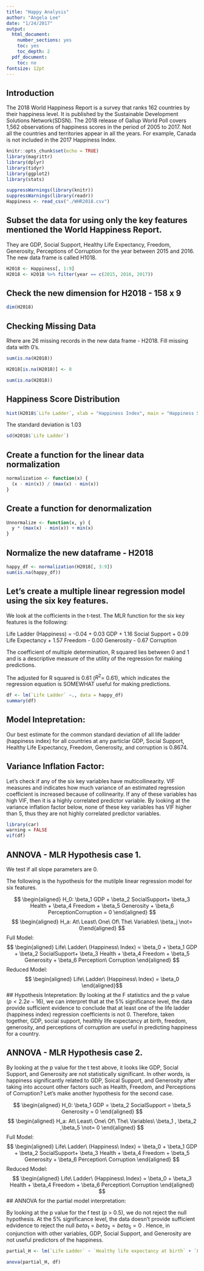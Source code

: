 ```yaml
---
title: "Happy Analysis"
author: "Angela Lee"
date: "1/24/2017"
output: 
  html_document:
    number_sections: yes
    toc: yes
    toc_depth: 2
  pdf_document:
    toc: no
fontsize: 12pt
---
```




## Introduction
The 2018 World Happiness Report is a survey that ranks 162 countries by their happiness level. It is published by the Sustainable Development Solutions Network(SDSN). The 2018 release of Gallup World Poll covers 1,562 observations of happiness scores in the period of 2005 to 2017. Not all the countries and territories appear in all the years. For example, Canada is not included in the 2017 Happiness Index. 


```r
knitr::opts_chunk$set(echo = TRUE)
library(magrittr)
library(dplyr)
library(tidyr)
library(ggplot2)
library(stats)

suppressWarnings(library(knitr))
suppressWarnings(library(readr))
Happiness <- read_csv("./WHR2018.csv")

```

##  Subset the data for using only the key features mentioned the World Happiness Report. 
They are GDP, Social Support, Healthy Life Expectancy, Freedom, Generosity, Perceptions of Corruption for the year between 2015 and 2016. The new data frame is called H1018.
```r

H2018 <- Happiness[, 1:9]
H2018 <- H2018 %>% filter(year == c(2015, 2016, 2017))

```


## Check the new dimension for H2018 - 158 x 9 

```r
dim(H2018)
```

## Checking Missing Data 

Rhere are 26 missing records in the new data frame - H2018. Fill missing data with 0's.

```r

sum(is.na(H2018))

H2018[is.na(H2018)] <- 0

sum(is.na(H2018))
```


## Happiness Score Distribution

```r
hist(H2018$`Life Ladder`, xlab = "Happiness Index", main = "Happiness Score Distribution - 2015, 2016, and 2018", col = "thistle")
```

The standard deviation is 1.03
```r
sd(H2018$`Life Ladder`)
```


## Create a function for the linear data normalization

```r

normalization <- function(x) {
  (x - min(x)) / (max(x) - min(x))
}
```


## Create a function for denormalization 
```r

Unnormalize <- function(x, y) {
  y * (max(x) - min(x)) + min(x)
}
```


## Normalize the new dataframe - H2018

```r
happy_df <- normalization(H2018[, 3:9])
sum(is.na(happy_df))
```             

## Let's create a multiple linear regression model using the six key features. 


We look at the cofficients in the t-test. The MLR function for the six key features is the following:

Life Ladder (Happiness) = -0.04 + 0.03 GDP + 1.16 Social Support + 0.09 Life Expectancy + 1.57 Freedom - 0.00 Generosity - 0.67 Corruption

The coefficient of multiple determination, R squared lies between 0 and 1 and is a descriptive measure of the utility of the regression for making predictions.

The adjusted for R squared is 0.61  ($R^{2}$= 0.61), which indicates the regression equation is SOMEWHAT useful for making predictions.
```r
df <- lm(`Life Ladder` ~., data = happy_df)
summary(df)
```

## Model Intepretation:
Our best estimate for the common standard deviation of all life ladder (happiness index) for all countries at any particlar GDP, Social Support, Healthy Life Expectancy, Freedom, Generosity, and corruption is 0.8674. 

## Variance Inflation Factor: 

Let's check if any of the six key variables have multicollinearity. VIF measures and indicates how much variance of an estimated regression coefficient is increased because of collinearity. If any of these variables has high VIF, then it is a highly correlated predictor variable. By looking at the variance inflation factor below, none of these key variables has VIF higher than 5, thus they are not highly correlated predictor variables. 

```r
library(car)
warning = FALSE
vif(df)
```


## ANNOVA - MLR Hypothesis case 1. 

We test if all slope parameters are 0.

The following is the hypothesis for the mutilple linear regression model for six features.


$$   \begin{aligned} H_0: \beta_1 GDP + \beta_2 SocialSupport+ \beta_3 Health + \beta_4 Freedom + \beta_5 Generosity + \beta_6 PerceptionCorruption = 0 \end{aligned} $$
$$   \begin{aligned} H_a:  At\ Least\ One\ Of\ The\ Variables\ \beta_j \not= 0\end{aligned} $$
Full Model: 
$$   \begin{aligned} Life\ Ladder\ (Happiness\ Index) = \beta_0 + \beta_1 GDP + \beta_2 SocialSupport+ \beta_3 Health + \beta_4 Freedom + \beta_5 Generosity + \beta_6 Perception\ Corruption \end{aligned}  $$
Reduced Model:
$$   \begin{aligned} Life\ Ladder\ (Happiness\ Index) = \beta_0 \end{aligned}$$
## Hypothesis Intepretation:
By looking at the F statistics and the p value (${p < 2.2e-16 }$), we can interpret that at the 5% significance level, the data provide sufficient evidence to conclude that at least one of the life ladder (happiness index) regression coefficients is not 0. Therefore, taken together, GDP, social support, healthly life expectancy at birth, freedom, generosity, and perceptions of corruption are useful in predicting happiness for a country. 

## ANNOVA - MLR Hypothesis case 2. 

By looking at the p value for the t test above, it looks like GDP, Social Support, and Generosity are not statistically significant. In other words, is happiness significantly related to GDP, Soical Support, and Generosity after taking into account other factors such as Health, Freedom, and Perceptions of Corruption? Let's make another hypothesis for the second case.  

$$   \begin{aligned} H_0: \beta_1 GDP = \beta_2 SocialSupport = \beta_5 Generosity  = 0 \end{aligned} $$
$$   \begin{aligned} H_a: At\ Least\ One\ Of\ The\ Variables\  \beta_1 , \beta_2 ,\beta_5 \not= 0 \end{aligned} $$
Full Model: 
$$   \begin{aligned} Life\ Ladder\ (Happiness\ Index) = \beta_0 + \beta_1 GDP + \beta_2 SocialSupport+ \beta_3 Health + \beta_4 Freedom + \beta_5 Generosity + \beta_6 Perception\ Corruption \end{aligned}  $$
Reduced Model:
$$   \begin{aligned} Life\ Ladder\ (Happiness\ Index) = \beta_0 + \beta_3 Health + \beta_4 Freedom + \beta_6 Perception\ Corruption \end{aligned}  $$
## ANNOVA for the partial model interpretation: 

By looking at the p value for the f test (p > 0.5), we do not reject the null hypothesis. At the 5% significance level, the data doesn't provide sufficient edvidence to reject the null ${beta_1 = beta_2 = beta_5 = 0}$ . Hence, in conjunction with other variables, GDP, Social Support, and Generosity are not useful predictors of the happiness. 
```r
partial_H <- lm(`Life Ladder` ~ `Healthy life expectancy at birth` + `Freedom to make life choices` + `Perceptions of corruption` , data = happy_df)

anova(partial_H, df)

```


